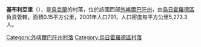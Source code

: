 {{coord|48|36|17|N|22|33|10|E|scale:100000|display=title}}

'''基布利亞里'''（{{lang-uk|Кибляри}}），是[[烏克蘭|烏克蘭]]的村落，位於該國西部[[外喀爾巴阡州|外喀爾巴阡州]]，由[[烏日霍羅德區|烏日霍羅德區]]負責管轄，面積0.15平方公里，2001年人口791，人口密度每平方公里5,273.3人。

{{DEFAULTSORT:Кибляри}}

[[Category:外喀爾巴阡州村落|Category:外喀爾巴阡州村落]]
[[Category:烏日霍羅德區村落|Category:烏日霍羅德區村落]]


{{Zakarpattia-geo-stub}}